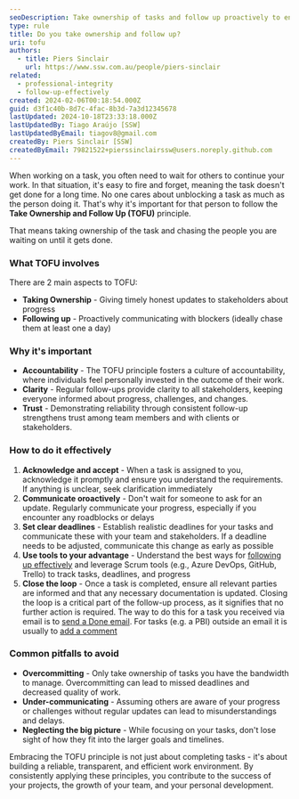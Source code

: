 ```yaml
---
seoDescription: Take ownership of tasks and follow up proactively to ensure timely completion, fostering accountability, clarity, and trust among team members and stakeholders.
type: rule
title: Do you take ownership and follow up?
uri: tofu
authors:
  - title: Piers Sinclair
    url: https://www.ssw.com.au/people/piers-sinclair
related:
  - professional-integrity
  - follow-up-effectively
created: 2024-02-06T00:18:54.000Z
guid: d3f1c40b-8d7c-4fac-8b3d-7a3d12345678
lastUpdated: 2024-10-18T23:33:18.000Z
lastUpdatedBy: Tiago Araújo [SSW]
lastUpdatedByEmail: tiagov8@gmail.com
createdBy: Piers Sinclair [SSW]
createdByEmail: 79821522+pierssinclairssw@users.noreply.github.com
---
```


When working on a task, you often need to wait for others to continue your work. In that situation, it's easy to fire and forget, meaning the task doesn't get done for a long time. No one cares about unblocking a task as much as the person doing it. That's why it's important for that person to follow the **Take Ownership and Follow Up (TOFU)** principle.

That means taking ownership of the task and chasing the people you are waiting on until it gets done.
### What TOFU involves

There are 2 main aspects to TOFU:

* **Taking Ownership** - Giving timely honest updates to stakeholders about progress
* **Following up** - Proactively communicating with blockers (ideally chase them at least one a day)

### Why it's important

* **Accountability** - The TOFU principle fosters a culture of accountability, where individuals feel personally invested in the outcome of their work.
* **Clarity** - Regular follow-ups provide clarity to all stakeholders, keeping everyone informed about progress, challenges, and changes.
* **Trust** - Demonstrating reliability through consistent follow-up strengthens trust among team members and with clients or stakeholders.

### How to do it effectively

1. **Acknowledge and accept** - When a task is assigned to you, acknowledge it promptly and ensure you understand the requirements. If anything is unclear, seek clarification immediately
2. **Communicate oroactively** - Don't wait for someone to ask for an update. Regularly communicate your progress, especially if you encounter any roadblocks or delays
3. **Set clear deadlines** - Establish realistic deadlines for your tasks and communicate these with your team and stakeholders. If a deadline needs to be adjusted, communicate this change as early as possible
4. **Use tools to your advantage** - Understand the best ways for [following up effectively](/follow-up-effectively) and leverage Scrum tools (e.g., Azure DevOps, GitHub, Trello) to track tasks, deadlines, and progress
5. **Close the loop** - Once a task is completed, ensure all relevant parties are informed and that any necessary documentation is updated. Closing the loop is a critical part of the follow-up process, as it signifies that no further action is required. The way to do this for a task you received via email is to [send a Done email](/reply-done-and-delete-the-email/). For tasks (e.g. a PBI) outside an email it is usually to [add a comment](/close-pbis-with-context/)

### Common pitfalls to avoid

* **Overcommitting** - Only take ownership of tasks you have the bandwidth to manage. Overcommitting can lead to missed deadlines and decreased quality of work.
* **Under-communicating** - Assuming others are aware of your progress or challenges without regular updates can lead to misunderstandings and delays.
* **Neglecting the big picture** - While focusing on your tasks, don't lose sight of how they fit into the larger goals and timelines.

Embracing the TOFU principle is not just about completing tasks - it's about building a reliable, transparent, and efficient work environment. By consistently applying these principles, you contribute to the success of your projects, the growth of your team, and your personal development.
